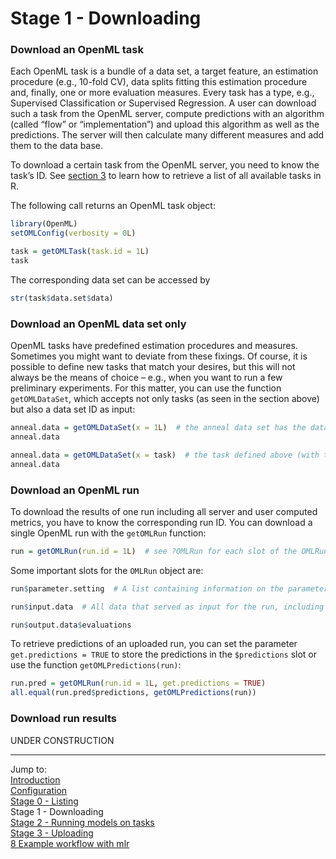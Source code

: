 Stage 1 - Downloading
=====================

### Download an OpenML task
Each OpenML task is a bundle of a data set, a target feature, an estimation procedure (e.g.,
10-fold CV), data splits fitting this estimation procedure and, finally, one or more evaluation measures. Every task has a type, e.g., Supervised Classification or Supervised Regression. A user can download such a task from the OpenML server, compute predictions with an algorithm (called "flow" or "implementation") and upload this algorithm as well as the predictions. The server will then calculate many different measures and add them to the data base.

To download a certain task from the OpenML server, you need to know the task's ID. See
[section 3](3-Stage-0-Listing.md) to learn how to retrieve a list of all available tasks in R.

The following call returns an OpenML task object: 
```r
library(OpenML)
setOMLConfig(verbosity = 0L)
```
```r
task = getOMLTask(task.id = 1L)
task
```
The corresponding data set can be accessed by
```r
str(task$data.set$data)
```

### Download an OpenML data set only
OpenML tasks have predefined estimation procedures and measures. Sometimes you might want to deviate
from these fixings. Of course, it is possible to define new tasks that match your desires, but this
will not always be the means of choice -- e.g., when you want to run a few preliminary experiments.
For this matter, you can use the function `getOMLDataSet`, which accepts not only tasks (as seen in the section above) but also a data set ID as input:

```r
anneal.data = getOMLDataSet(x = 1L)  # the anneal data set has the data set ID (did = 1, see also previous section)
anneal.data

anneal.data = getOMLDataSet(x = task)  # the task defined above (with task.id = 1) uses the anneal data
anneal.data
```

### Download an OpenML run
To download the results of one run including all server and user computed metrics, you have to know the corresponding run ID. You can download a single OpenML run with the `getOMLRun` function:

```r
run = getOMLRun(run.id = 1L)  # see ?OMLRun for each slot of the OMLRun object
```

Some important slots for the `OMLRun` object are:

```r
run$parameter.setting  # A list containing information on the parameter settings.

run$input.data  # All data that served as input for the run, including the URL to the data.

run$output.data$evaluations
```

To retrieve predictions of an uploaded run, you can set the parameter `get.predictions = TRUE` to store the
predictions in the `$predictions` slot or use the function `getOMLPredictions(run)`:

```r
run.pred = getOMLRun(run.id = 1L, get.predictions = TRUE)
all.equal(run.pred$predictions, getOMLPredictions(run))
```

### Download run results
UNDER CONSTRUCTION


----------------------------------------------------------------------------------------------------
Jump to:   
[Introduction](1-Introduction.md)  
[Configuration](2-Configuration.md)  
[Stage 0 - Listing](3-Stage-0-Listing.md)  
Stage 1 - Downloading  
[Stage 2 - Running models on tasks](5-Stage-2-Running.md)  
[Stage 3 - Uploading](6-Stage-3-Uploading.md)  
[8 Example workflow with mlr](8-Example-workflow-with-mlr.md)